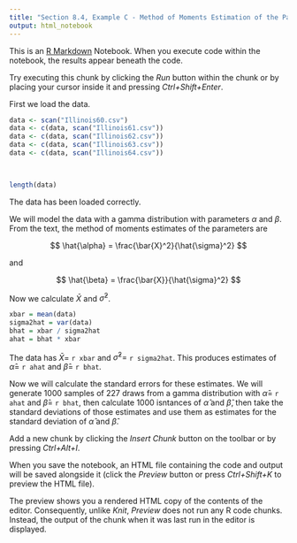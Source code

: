 ```yaml
---
title: "Section 8.4, Example C - Method of Moments Estimation of the Parameters of the Gamma Distribution"
output: html_notebook
---
```


This is an [R Markdown](http://rmarkdown.rstudio.com) Notebook. When you execute code within the notebook, the results appear beneath the code. 

Try executing this chunk by clicking the *Run* button within the chunk or by placing your cursor inside it and pressing *Ctrl+Shift+Enter*. 

First we load the data.

```r
data <- scan("Illinois60.csv")
data <- c(data, scan("Illinois61.csv"))
data <- c(data, scan("Illinois62.csv"))
data <- c(data, scan("Illinois63.csv"))
data <- c(data, scan("Illinois64.csv"))

          
```

```r
length(data)
```
The data has been loaded correctly.

We will model the data with a gamma distribution with parameters $\alpha$ and $\beta$. From the text, the method of moments estimates of the parameters are

$$
\hat{\alpha} = \frac{\bar{X}^2}{\hat{\sigma}^2}
$$

and

$$
\hat{\beta} = \frac{\bar{X}}{\hat{\sigma}^2}
$$

Now we calculate $\bar{X}$ and $\bar{\sigma}^2$.

```r
xbar = mean(data)
sigma2hat = var(data)
bhat = xbar / sigma2hat
ahat = bhat * xbar
```

The data has $\bar{X} =$ `r xbar` and $\hat{\sigma}^2 =$ `r sigma2hat`. This produces estimates of $\hat{\alpha} =$ `r ahat` and $\hat{\beta} =$ `r bhat`.

Now we will calculate the standard errors for these estimates. We will generate 1000 samples of 227 draws from a gamma distribution with $\hat{\alpha} =$ `r ahat` and $\hat{\beta} =$ `r bhat`, then calculate 1000 isntances of $\hat{\alpha}$ and $\hat{\beta}$, then take the standard deviations of those estimates and use them as estimates for the standard deviation of $\hat{\alpha}$ and $\hat{\beta}$.




Add a new chunk by clicking the *Insert Chunk* button on the toolbar or by pressing *Ctrl+Alt+I*.

When you save the notebook, an HTML file containing the code and output will be saved alongside it (click the *Preview* button or press *Ctrl+Shift+K* to preview the HTML file).

The preview shows you a rendered HTML copy of the contents of the editor. Consequently, unlike *Knit*, *Preview* does not run any R code chunks. Instead, the output of the chunk when it was last run in the editor is displayed.
